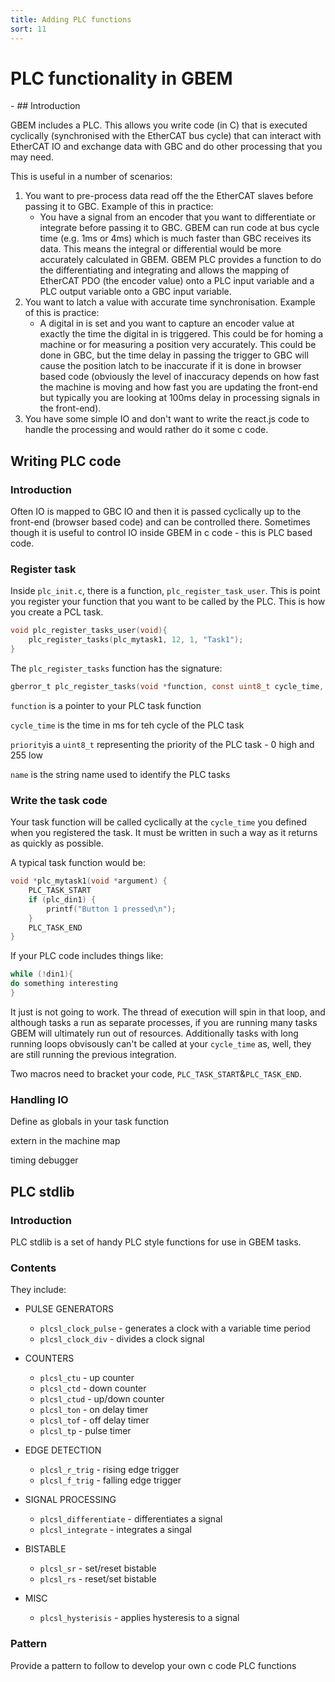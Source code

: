 ```yaml
---
title: Adding PLC functions
sort: 11
---
```


# PLC functionality in GBEM
<Tldr>
    -
</Tldr>
## Introduction

GBEM includes a PLC. This allows you write code (in C) that is executed cyclically (synchronised with the EtherCAT bus cycle) that can interact with EtherCAT IO and exchange data with GBC and do other processing that you may need.

This is useful in a number of scenarios:

1. You want to pre-process data read off the the EtherCAT slaves before passing it to GBC. Example of this in practice:
   - You have a signal from an encoder that you want to differentiate or integrate before passing it to GBC. GBEM can run code at bus cycle time (e.g. 1ms or 4ms) which is much faster than GBC receives its data. This means the integral or differential would be more accurately calculated in GBEM. GBEM PLC provides a function to do the differentiating and integrating and allows the mapping of EtherCAT PDO (the encoder value) onto a PLC input variable and a PLC output variable onto a GBC input variable.
2. You want to latch a value with accurate time synchronisation. Example of this is practice:
   - A digital in is set and you want to capture an encoder value at exactly the time the digital in is triggered. This could be for homing a machine or for measuring a position very accurately. This could be done in GBC, but the time delay in passing the trigger to GBC will cause the position latch to be inaccurate if it is done in browser based code (obviously the level of inaccuracy depends on how fast the machine is moving and how fast you are updating the front-end but typically you are looking at 100ms delay in processing signals in the front-end).
3. You have some simple IO and don't want to write the react.js code to handle the processing and would rather do it some c code.

## Writing PLC code

### Introduction

Often IO is mapped to GBC IO and then it is passed cyclically up to the front-end (browser based code) and can be controlled there. Sometimes though it is useful to control IO inside GBEM in c code - this is PLC based code.

### Register task

Inside `plc_init.c`, there is a function, `plc_register_task_user`. This is point you register your function that you want to be called by the PLC. This is how you create a PCL task.

````c
void plc_register_tasks_user(void){
    plc_register_tasks(plc_mytask1, 12, 1, "Task1");
}
````

The `plc_register_tasks` function has the signature:

````c
gberror_t plc_register_tasks(void *function, const uint8_t cycle_time, const uint8_t priority, const char *name)
````

`function` is a pointer to your PLC task function

`cycle_time` is the time in ms for teh cycle of the PLC task

`priority`is a `uint8_t` representing the priority of the PLC task - 0 high and 255 low

`name` is the string name used to identify the PLC tasks

### Write the task code

Your task function will be called cyclically at the `cycle_time` you defined when you registered the task. It must be written in such a way as it returns as quickly as possible.

A typical task function would be:

````c
void *plc_mytask1(void *argument) {
    PLC_TASK_START
    if (plc_din1) {
    	printf("Button 1 pressed\n");
	}
    PLC_TASK_END
}
````

If your PLC code includes things like:

```c
while (!din1){
do something interesting
}
```

It just is not going to work. The thread of execution will spin in that loop, and although tasks a run as separate processes, if you are running many tasks GBEM will ultimately run out of resources. Additionally tasks with long running loops obvisously can't be called at your `cycle_time` as, well, they are still running the previous integration. 

Two macros need to bracket your code, `PLC_TASK_START`&`PLC_TASK_END`.

### Handling IO

Define as globals in your task function

extern in the machine map







timing debugger

## PLC stdlib

### Introduction

PLC stdlib is a set of handy PLC style functions for use in GBEM tasks.

### Contents

They include:

* PULSE GENERATORS
  * `plcsl_clock_pulse` - generates a clock with a variable time period
  * `plcsl_clock_div` - divides a clock signal
* COUNTERS
  * `plcsl_ctu` - up counter
  * `plcsl_ctd` - down counter
  * `plcsl_ctud` - up/down counter
  * `plcsl_ton` - on delay timer
  * `plcsl_tof` - off delay timer
  * `plcsl_tp` - pulse timer
* EDGE DETECTION
  * `plcsl_r_trig` - rising edge trigger
  * `plcsl_f_trig` - falling edge trigger
* SIGNAL PROCESSING
  * `plcsl_differentiate` - differentiates a signal
  * `plcsl_integrate` - integrates a singal
* BISTABLE
  * `plcsl_sr` - set/reset bistable
  * `plcsl_rs` - reset/set bistable

* MISC
  * `plcsl_hysterisis` - applies hysteresis to a signal

### Pattern

Provide a pattern to follow to develop your own c code PLC functions

